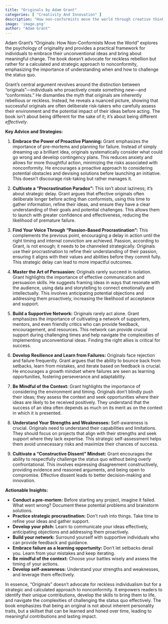 ```yaml
---
title: "Originals by Adam Grant"
categories: [ "Creativity And Innovation" ]
description: "How non-conformists move the world through creative thinking"
image: 'image.png'
author: "Adam Grant"
---
```

Adam Grant's "Originals: How Non-Conformists Move the World" explores the psychology of originality and provides a practical framework for individuals to embrace their unconventional ideas and bring about meaningful change.  The book doesn't advocate for reckless rebellion but rather for a calculated and strategic approach to nonconformity, emphasizing the importance of understanding when and how to challenge the status quo.

Grant's central argument revolves around the distinction between "originals"—individuals who proactively create something new—and "conformists." He dismantles the myth that originals are inherently rebellious or reckless. Instead, he reveals a nuanced picture, showing that successful originals are often deliberate risk-takers who carefully assess their environment and the potential impact of their ideas before acting.  The book isn't about being different for the sake of it; it's about being different *effectively*.

**Key Advice and Strategies:**

1. **Embrace the Power of Proactive Planning:**  Grant emphasizes the importance of pre-mortems and planning for failure.  Instead of simply dreaming up a brilliant idea, originals systematically consider what could go wrong and develop contingency plans. This reduces anxiety and allows for more thoughtful action, minimizing the risks associated with nonconformity. He encourages a proactive approach to considering potential obstacles and devising solutions before launching an initiative.  This doesn't discourage risk-taking but rather manages it.

2. **Cultivate a "Procrastination Paradox":** This isn't about laziness; it's about strategic delay. Grant argues that effective originals often deliberate longer before acting than conformists, using this time to gather information, refine their ideas, and ensure they have a clear understanding of their goals and potential challenges.  This allows them to launch with greater confidence and effectiveness, reducing the likelihood of premature failure.

3. **Find Your Voice Through "Passion-Based Procrastination":**  This complements the previous point, encouraging a delay in action until the right timing and internal conviction are achieved. Passion, according to Grant, is not enough; it needs to be channeled strategically.  Originals use their procrastination to refine their understanding of their passion, ensuring it aligns with their values and abilities before they commit fully.  This strategic delay can lead to more impactful outcomes.

4. **Master the Art of Persuasion:**  Originals rarely succeed in isolation.  Grant highlights the importance of effective communication and persuasion skills. He suggests framing ideas in ways that resonate with the audience, using data and storytelling to connect emotionally and intellectually. This involves anticipating potential objections and addressing them proactively, increasing the likelihood of acceptance and support.

5. **Build a Supportive Network:**  Originals rarely act alone.  Grant emphasizes the importance of cultivating a network of supporters, mentors, and even friendly critics who can provide feedback, encouragement, and resources.  This network can provide crucial support during challenging times and help navigate the complexities of implementing unconventional ideas.  Finding the right allies is critical for success.

6. **Develop Resilience and Learn from Failures:**  Originals face rejection and failure frequently. Grant argues that the ability to bounce back from setbacks, learn from mistakes, and iterate based on feedback is crucial.  He encourages a growth mindset where failures are seen as learning opportunities, fostering perseverance and adaptability.

7. **Be Mindful of the Context:**  Grant highlights the importance of considering the environment and timing.  Originals don't blindly push their ideas; they assess the context and seek opportunities where their ideas are likely to be received positively. They understand that the success of an idea often depends as much on its merit as on the context in which it is presented.

8. **Understand Your Strengths and Weaknesses:**  Self-awareness is crucial. Originals need to understand their capabilities and limitations.  They should focus on projects that align with their strengths and seek support where they lack expertise. This strategic self-assessment helps them avoid unnecessary risks and maximize their chances of success.

9. **Cultivate a "Constructive Dissent" Mindset:**  Grant encourages the ability to respectfully challenge the status quo without being overly confrontational. This involves expressing disagreement constructively, providing evidence and reasoned arguments, and being open to compromise.  Effective dissent leads to better decision-making and innovation.


**Actionable Insights:**

* **Conduct a pre-mortem:** Before starting any project, imagine it failed. What went wrong?  Document these potential problems and brainstorm solutions.
* **Practice strategic procrastination:** Don't rush into things.  Take time to refine your ideas and gather support.
* **Develop your pitch:** Learn to communicate your ideas effectively, anticipating objections and addressing them proactively.
* **Build your network:** Surround yourself with supportive individuals who can provide feedback and guidance.
* **Embrace failure as a learning opportunity:** Don't let setbacks derail you.  Learn from your mistakes and keep iterating.
* **Be mindful of the context:** Choose your battles wisely and assess the timing of your actions.
* **Develop self-awareness:** Understand your strengths and weaknesses, and leverage them effectively.

In essence, "Originals" doesn't advocate for reckless individualism but for a strategic and calculated approach to nonconformity. It empowers readers to identify their unique contributions, develop the skills to bring them to life, and navigate the complexities of challenging the status quo effectively. The book emphasizes that being an original is not about inherent personality traits, but a skillset that can be learned and honed over time, leading to meaningful contributions and lasting impact.

